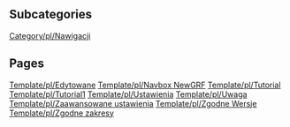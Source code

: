 
== Subcategories ==
[[Category/pl/Nawigacji]]

== Pages ==
[[Template/pl/Edytowane]]
[[Template/pl/Navbox NewGRF]]
[[Template/pl/Tutorial]]
[[Template/pl/Tutorial1]]
[[Template/pl/Ustawienia]]
[[Template/pl/Uwaga]]
[[Template/pl/Zaawansowane ustawienia]]
[[Template/pl/Zgodne Wersje]]
[[Template/pl/Zgodne zakresy]]
